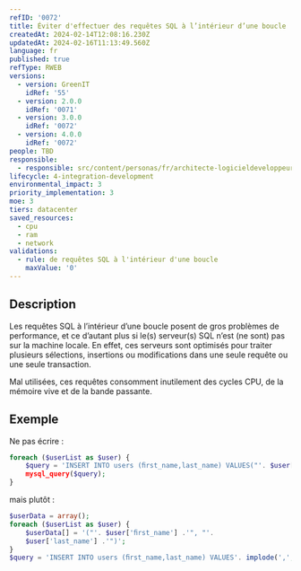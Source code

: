 ```yaml
---
refID: '0072'
title: Éviter d'effectuer des requêtes SQL à l’intérieur d’une boucle
createdAt: 2024-02-14T12:08:16.230Z
updatedAt: 2024-02-16T11:13:49.560Z
language: fr
published: true
refType: RWEB
versions:
  - version: GreenIT
    idRef: '55'
  - version: 2.0.0
    idRef: '0071'
  - version: 3.0.0
    idRef: '0072'
  - version: 4.0.0
    idRef: '0072'
people: TBD
responsible:
  - responsible: src/content/personas/fr/architecte-logicieldeveloppeur.mdx
lifecycle: 4-integration-development
environmental_impact: 3
priority_implementation: 3
moe: 3
tiers: datacenter
saved_resources:
  - cpu
  - ram
  - network
validations:
  - rule: de requêtes SQL à l'intérieur d'une boucle
    maxValue: '0'
---
```


## Description

Les requêtes SQL à l’intérieur d’une boucle posent de gros problèmes de performance, et ce d’autant plus si le(s) serveur(s) SQL n’est (ne sont) pas sur la machine locale. En effet, ces serveurs sont optimisés pour traiter plusieurs sélections, insertions ou modifications dans une seule requête ou une seule transaction.

Mal utilisées, ces requêtes consomment inutilement des cycles CPU, de la mémoire vive et de la bande passante.

## Exemple

Ne pas écrire :

```php
foreach ($userList as $user) {
    $query = 'INSERT INTO users (ﬁrst_name,last_name) VALUES("'. $user['ﬁrst_name'] .'", "'. $user['last_ name'] .'")';
    mysql_query($query);
}
```

mais plutôt :

```php
$userData = array();
foreach ($userList as $user) {
    $userData[] = '("'. $user['ﬁrst_name'] .'", "'.
    $user['last_name'] .'")';
}
$query = 'INSERT INTO users (ﬁrst_name,last_name) VALUES'. implode(',', $userData); mysql_query($query);
```
